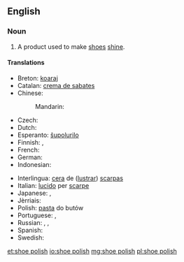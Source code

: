 ==English==

===Noun===
{{en-noun|sg=[[shoe]] [[polish]]|es}}

# A product used to make [[shoe]]s [[shine]].

====Translations====
{{trans-top|product used to make shoes shine}}
* Breton: [[koaraj]] {{m}}
* Catalan: [[crema de sabates]] {{f}}
* Chinese:
*: Mandarin: {{t|cmn|鞋油|tr=xiéyóu|sc=Hani}}
* Czech: {{t-|cs|krém na boty|m}}
* Dutch: {{t-|nl|schoensmeer|n}}
* Esperanto: [[ŝupolurilo]]
* Finnish: {{t-|fi|kengänkiillote}}, {{t-|fi|kengänkiilloke}}
* French: {{t+|fr|cirage|m}}
* German: {{t-|de|Schuhcreme|f}}
* Indonesian: {{t+|id|semir sepatu}}
{{trans-mid}}
* Interlingua: [[cera]] de ([[lustrar]]) [[scarpa]]s
* Italian: [[lucido]] per [[scarpe]]
* Japanese: {{t-|ja|靴墨|tr=くつずみ, kutsuzumi|sc=Jpan}}, {{t-|ja|靴クリーム|tr=kutsu kurīmu|sc=Jpan}}
* Jèrriais: {{tø|roa-jer|bliatchîn|m}}
* Polish: [[pasta#Polish|pasta]] do butów {{f}}
* Portuguese: {{t+|pt|graxa|f}}, {{t-|pt|graxa de sapato|f}}
* Russian: {{t-|ru|крем для обуви|m|tr=krem dlja óbuvi}}, {{qualifier|blacking}} {{t+|ru|вакса|f|tr=váksa}}, {{qualifier|blacking}} {{t+|ru|гуталин|m|tr=gutalín|sc=Cyrl}}
* Spanish: {{t+|es|betún|m}}
* Swedish: {{t-|sv|skokräm|c}}
{{trans-bottom}}

[[et:shoe polish]]
[[io:shoe polish]]
[[mg:shoe polish]]
[[pl:shoe polish]]